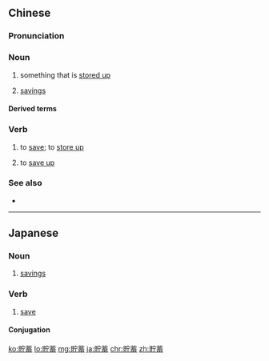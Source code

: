 {{also|贮蓄}}
==Chinese==
{{zh-forms|s=贮蓄|alt=儲蓄-Min Nan}}

===Pronunciation===
{{zh-pron
|m=貯xù
|mn=xm,tw:thú-thiok/qz:thír-thiok/zz:thí-thiok
|cat=n,v
}}

===Noun===
{{zh-noun}}

# {{lb|zh|dated}} something that is [[store up|stored up]]
# {{lb|zh|dated|or|Min Nan}} [[savings]]
#: {{zh-x|雖然 他 向來 一 有 錢 即 隨手 散去，沒有 什麼 貯蓄。|[Y]et he spent money as soon as he had it, and had never saved.|ref='''1925''', {{w2|zh|魯迅}} ({{w|Lu Xun}}), {{lang|zh|《{{w|lang=zh|彷徨}}·[[s:zh:孤獨者|孤獨者]]》}} ("The Misanthrope" in ''The Wandering'', English translation by Yang Hsien-yi and Gladys Yang)}}

====Derived terms====
{{zh-der|貯蓄銀行}}

===Verb===
{{zh-verb}}

# {{lb|zh|literary}} to [[save]]; to [[store up]]
# {{lb|zh|dated|or|Min Nan}} to [[save up]]

===See also===
* {{zh-l|貯金}}

----

==Japanese==
{{ja-kanjitab|ちょ|ちく|yomi=on}}

===Noun===
{{ja-noun|ちょちく}}

# [[savings]]

===Verb===
{{ja-verb-suru|tr=trans|ちょちく}}

# [[save]]
#: {{ja-usex|余ったお金を貯蓄する|あまった お かね を ちょちく する|save what money is left over}}

====Conjugation====
{{ja-suru|ちょちく}}

[[ko:貯蓄]]
[[lo:貯蓄]]
[[mg:貯蓄]]
[[ja:貯蓄]]
[[chr:貯蓄]]
[[zh:貯蓄]]